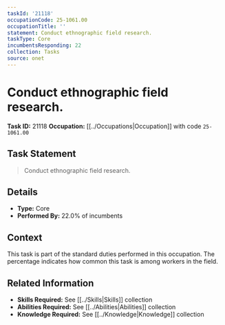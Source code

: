 ```yaml
---
taskId: '21118'
occupationCode: 25-1061.00
occupationTitle: ''
statement: Conduct ethnographic field research.
taskType: Core
incumbentsResponding: 22
collection: Tasks
source: onet
---
```

# Conduct ethnographic field research.

**Task ID:** 21118
**Occupation:** [[../Occupations|Occupation]] with code `25-1061.00`

## Task Statement

> Conduct ethnographic field research.

## Details

- **Type:** Core
- **Performed By:** 22.0% of incumbents

## Context

This task is part of the standard duties performed in this occupation. The percentage indicates how common this task is among workers in the field.

## Related Information

- **Skills Required:** See [[../Skills|Skills]] collection
- **Abilities Required:** See [[../Abilities|Abilities]] collection
- **Knowledge Required:** See [[../Knowledge|Knowledge]] collection
